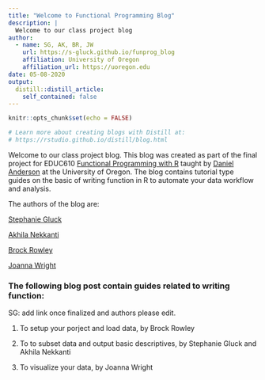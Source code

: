 ---
title: "Welcome to Functional Programming Blog"
description: |
  Welcome to our class project blog
author:
  - name: SG, AK, BR, JW 
    url: https://s-gluck.github.io/funprog_blog
    affiliation: University of Oregon
    affiliation_url: https://uoregon.edu
date: 05-08-2020
output:
  distill::distill_article:
    self_contained: false
---

```{r setup, include=FALSE}
knitr::opts_chunk$set(echo = FALSE)

# Learn more about creating blogs with Distill at:
# https://rstudio.github.io/distill/blog.html

```

Welcome to our class project blog. This blog was created as part of the final project for EDUC610 [
Functional Programming with R
](https://uo-datasci-specialization.github.io/c3-fun_program2020/index.html) taught by [Daniel Anderson](https://github.com/datalorax) at the University of Oregon. The blog contains tutorial type guides on the basic of writing function in R to automate your data workflow and analysis. 

The authors of the blog are: 

[Stephanie Gluck](https://github.com/s-gluck)

[Akhila Nekkanti](https://github.com/akhilanekkanti1) 

[Brock Rowley](https://github.com/RowleyBrock) 

[Joanna Wright](https://github.com/jhwrigh23) 



### The following blog post contain guides related to writing function: 

SG: add link once finalized and authors please edit. 

1) To setup your porject and load data, by Brock Rowley

2) To to subset data and output basic descriptives, by Stephanie Gluck and Akhila Nekkanti

3) To visualize your data, by Joanna Wright
